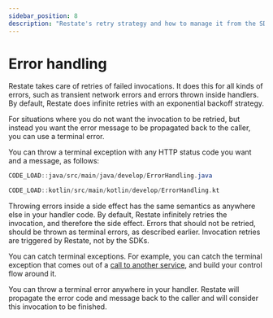 ```yaml
---
sidebar_position: 8
description: "Restate's retry strategy and how to manage it from the SDK."
---
```



# Error handling

Restate takes care of retries of failed invocations. 
It does this for all kinds of errors, such as transient network errors and errors thrown inside handlers. 
By default, Restate does infinite retries with an exponential backoff strategy.

For situations where you do not want the invocation to be retried, but instead you want the error message
to be propagated back to the caller, you can use a terminal error.

You can throw a terminal exception with any HTTP status code you want and a message, as follows:

<Tabs groupId="languages">
<TabItem value="java" label="Java">

```java
CODE_LOAD::java/src/main/java/develop/ErrorHandling.java
```

</TabItem>
<TabItem value="kotlin" label="Kotlin">

```kotlin
CODE_LOAD::kotlin/src/main/kotlin/develop/ErrorHandling.kt
```

</TabItem>
</Tabs>

<Admonition type="note" title="Errors during side effect execution">
Throwing errors inside a side effect has the same semantics as anywhere else in your handler code.
By default, Restate infinitely retries the invocation, and therefore the side effect.
Errors that should not be retried, should be thrown as terminal errors, as described earlier.
Invocation retries are triggered by Restate, not by the SDKs.
</Admonition>

You can catch terminal exceptions. For example, you can catch the terminal exception that comes out of a [call to another service](/develop/java/service-communication#request-response-calls), and build your control flow around it.

You can throw a terminal error anywhere in your handler.
Restate will propagate the error code and message back to the caller and will consider this invocation to be finished. 

